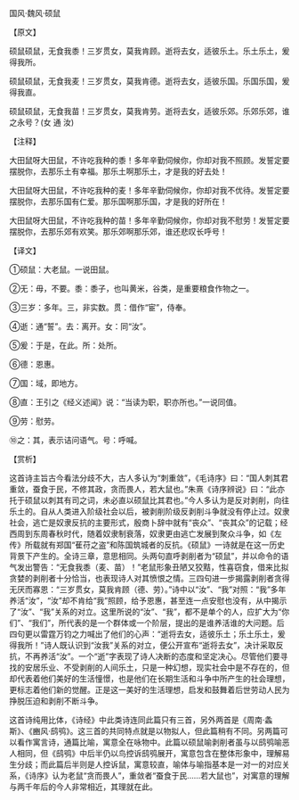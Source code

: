 

国风·魏风·硕鼠

【原文】

硕鼠硕鼠，无食我黍！三岁贯女，莫我肯顾。逝将去女，适彼乐土。乐土乐土，爰得我所。

硕鼠硕鼠，无食我麦！三岁贯女，莫我肯德。逝将去女，适彼乐国。乐国乐国，爰得我直。

硕鼠硕鼠，无食我苗！三岁贯女，莫我肯劳。逝将去女，适彼乐郊。乐郊乐郊，谁之永号？(女 通 汝)

【注释】

大田鼠呀大田鼠，不许吃我种的黍！多年辛勤伺候你，你却对我不照顾。发誓定要摆脱你，去那乐土有幸福。那乐土啊那乐土，才是我的好去处！

大田鼠呀大田鼠，不许吃我种的麦！多年辛勤伺候你，你却对我不优待。发誓定要摆脱你，去那乐国有仁爱。那乐国啊那乐国，才是我的好所在！

大田鼠呀大田鼠，不许吃我种的苗！多年辛勤伺候你，你却对我不慰劳！发誓定要摆脱你，去那乐郊有欢笑。那乐郊啊那乐郊，谁还悲叹长呼号！

【译文】

①硕鼠：大老鼠。一说田鼠。

②无：毋，不要。黍：黍子，也叫黄米，谷类，是重要粮食作物之一。

③三岁：多年。三，非实数。贯：借作“宦”，侍奉。

④逝：通“誓”。去：离开。女：同“汝”。

⑤爰：于是，在此。所：处所。

⑥德：恩惠。

⑦国：域，即地方。

⑧直：王引之《经义述闻》说：“当读为职，职亦所也。”一说同值。

⑨劳：慰劳。

⑩之：其，表示诘问语气。号：呼喊。

【赏析】

这首诗主旨古今看法分歧不大，古人多认为“刺重敛”，《毛诗序》曰：“国人刺其君重敛，蚕食于民，不修其政，贪而畏人，若大鼠也。”朱熹《诗序辨说》曰：“此亦托于硕鼠以刺其有司之词，未必直以硕鼠比其君也。”今人多认为是反对剥削，向往乐土的。自从人类进入阶级社会以后，被剥削阶级反剥削斗争就没有停止过。奴隶社会，逃亡是奴隶反抗的主要形式，殷商卜辞中就有“丧众”、“丧其众”的记载；经西周到东周春秋时代，随着奴隶制衰落，奴隶更由逃亡发展到聚众斗争，如《左传》所载就有郑国“萑苻之盗”和陈国筑城者的反抗。《硕鼠》一诗就是在这一历史背景下产生的。全诗三章，意思相同。头两句直呼剥削者为“硕鼠”，并以命令的语气发出警告：“无食我黍（麦、苗）！”老鼠形象丑陋又狡黠，性喜窃食，借来比拟贪婪的剥削者十分恰当，也表现诗人对其愤恨之情。三四句进一步揭露剥削者贪得无厌而寡恩：“三岁贯女，莫我肯顾（德、劳）。”诗中以“汝”、“我”对照：“我”多年养活“汝”，“汝”却不肯给“我”照顾，给予恩惠，甚至连一点安慰也没有，从中揭示了“汝”、“我”关系的对立。这里所说的“汝”、“我”，都不是单个的人，应扩大为“你们”、“我们”，所代表的是一个群体或一个阶层，提出的是谁养活谁的大问题。后四句更以雷霆万钧之力喊出了他们的心声：“逝将去女，适彼乐土；乐土乐土，爰得我所！”诗人既认识到“汝我”关系的对立，便公开宣布“逝将去女”，决计采取反抗，不再养活“汝”。一个“逝”字表现了诗人决断的态度和坚定决心。尽管他们要寻找的安居乐业、不受剥削的人间乐土，只是一种幻想，现实社会中是不存在的，但却代表着他们美好的生活憧憬，也是他们在长期生活和斗争中所产生的社会理想，更标志着他们新的觉醒。正是这一美好的生活理想，启发和鼓舞着后世劳动人民为挣脱压迫和剥削不断斗争。

这首诗纯用比体，《诗经》中此类诗连同此篇只有三首，另外两首是《周南·螽斯》、《豳风·鸱鸮》。这三首的共同特点就是以物拟人，但此篇稍有不同。另两篇可以看作寓言诗，通篇比喻，寓意全在咏物中。此篇以硕鼠喻剥削者虽与以鸱鸮喻恶人相同，但《鸱鸮》中后半仍以鸟控诉鸱鸮展开，寓意包含在整体形象中，理解易生分歧；而此篇后半则是人控诉鼠，寓意较直，喻体与喻指基本是一对一的对应关系，《诗序》认为老鼠“贪而畏人”，重敛者“蚕食于民……若大鼠也”，对寓意的理解与两千年后的今人非常相近，其理就在此。

